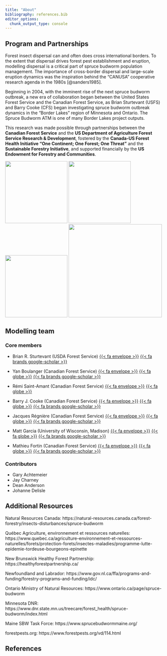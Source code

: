 ```yaml
---
title: "About"
bibliography: references.bib
editor_options: 
  chunk_output_type: console
---
```


## Program and Partnerships

Forest insect dispersal can and often does cross international borders.
To the extent that dispersal drives forest pest establishment and eruption, modelling dispersal is a critical part of spruce budworm population management.
The importance of cross-border dispersal and large-scale eruption dynamics was the inspiration behind the "CANUSA" cooperative research agenda in the 1980s [@sanders1985].

Beginning in 2004, with the imminent rise of the next spruce budworm outbreak, a new era of collaboration began between the United States Forest Service and the Canadian Forest Service, as Brian Sturtevant (USFS) and Barry Cooke (CFS) began investigating spruce budworm outbreak dynamics in the "Border Lakes" region of Minnesota and Ontario.
The Spruce Budworm ATM is one of many Border Lakes project outputs.

This research was made possible through partnerships between the **Canadian Forest Service** and the **US Department of Agriculture Forest Service Research & Development**, fostered by the **Canada-US Forest Health Initiative "One Continent; One Forest; One Threat"** and the **Sustainable Forestry Initiative**, and supported financially by the **US Endowment for Forestry and Communities**.

[![](images/nrcan-cfs.png){width="200"}](https://natural-resources.canada.ca/corporate/corporate-overview/canadian-forest-service)
[![](images/usfs.png){width="200"}](https://research.fs.usda.gov/)
[![](images/SFI_00001_new.svg){width="200"}](https://forests.org/)
[![](images/use_logo-01.png){width="300"}](https://www.usendowment.org/)

## Modelling team

### Core members

-   Brian R. Sturtevant (USDA Forest Service)
[{{< fa envelope >}}](mailto:brian.r.sturtevant@usda.gov)
[{{< fa brands google-scholar >}}](https://scholar.google.ca/citations?user=gEmEYccAAAAJ&hl=en)

-   Yan Boulanger (Canadian Forest Service)
[{{< fa envelope >}}](mailto:yan.boulanger@nrcan-rncan.gc.ca)
[{{< fa globe >}}](https://cfs.nrcan.gc.ca/employees/read/yboulang)
[{{< fa brands google-scholar >}}](https://scholar.google.com/citations?user=WKzNUQsAAAAJ&hl=en)

-   Rémi Saint-Amant (Canadian Forest Service)
[{{< fa envelope >}}](mailto:remi.saint-amant@nrcan-rncan.gc.ca)
[{{< fa globe >}}](https://cfs.nrcan.gc.ca/employees/read/rstamant)

-   Barry J. Cooke (Canadian Forest Service)
[{{< fa envelope >}}](mailto:barry.cooke@nrcan-rncan.gc.ca)
[{{< fa globe >}}](https://cfs.nrcan.gc.ca/employees/read/bcooke)
[{{< fa brands google-scholar >}}](https://scholar.google.com/citations?user=M07Zbt4AAAAJ&hl=en)

-   Jacques Régnière (Canadian Forest Service)
[{{< fa envelope >}}](mailto:jacques.regniere@nrcan-rncan.gc.ca)
[{{< fa globe >}}](https://cfs.nrcan.gc.ca/employees/read/jregnier)
[{{< fa brands google-scholar >}}](https://scholar.google.com/citations?user=5WY6xsYAAAAJ&hl=fr)

-   Matt Garcia (University of Wisconsin, Madison)
[{{< fa envelope >}}](mailto:megarcia@wisc.edu)
[{{< fa globe >}}](http://matthewgarcia.tech/)
[{{< fa brands google-scholar >}}](https://scholar.google.com/citations?user=rBTszmoAAAAJ&hl=en)

-   Mathieu Fortin (Canadian Forest Service)
[{{< fa envelope >}}](mailto:mathieu.fortin@nrcan-rncan.gc.ca)
[{{< fa globe >}}](https://cfs.nrcan.gc.ca/employees/read/matforti)
[{{< fa brands google-scholar >}}](https://scholar.google.com/citations?user=XQ__SQoAAAAJ&hl=fr)

### Contributors

- Gary Achtemeier
- Jay Charney
- Dean Anderson
- Johanne Delisle

## Additional Resources

Natural Resources Canada: https://natural-resources.canada.ca/forest-forestry/insects-disturbances/spruce-budworm

Québec Agriculture, environnement et ressources naturelles: https://www.quebec.ca/agriculture-environnement-et-ressources-naturelles/forets/protection-forets/insectes-maladies/programme-lutte-epidemie-tordeuse-bourgeons-epinette

New Brunswick Healthy Forest Partnership: https://healthyforestpartnership.ca/

Newfoundland and Labrador: https://www.gov.nl.ca/ffa/programs-and-funding/forestry-programs-and-funding/idc/

Ontario Ministry of Natural Resources: https://www.ontario.ca/page/spruce-budworm

Minnesota DNR: https://www.dnr.state.mn.us/treecare/forest_health/spruce-budworm/index.html

Maine SBW Task Force: https://www.sprucebudwormmaine.org/

forestpests.org: https://www.forestpests.org/vd/114.html

## References

<!-- bibliography is automatically generated; do not edit by hand -->

::: {#refs}
:::
